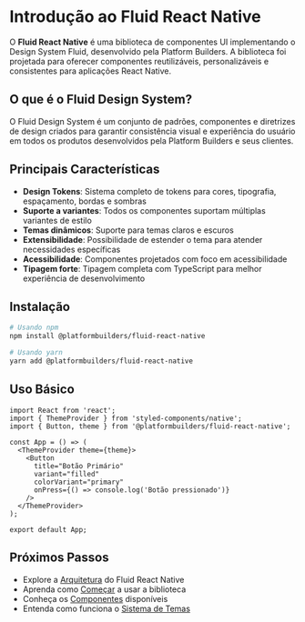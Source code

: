 # Introdução ao Fluid React Native

O **Fluid React Native** é uma biblioteca de componentes UI implementando o Design System Fluid, desenvolvido pela Platform Builders. A biblioteca foi projetada para oferecer componentes reutilizáveis, personalizáveis e consistentes para aplicações React Native.

## O que é o Fluid Design System?

O Fluid Design System é um conjunto de padrões, componentes e diretrizes de design criados para garantir consistência visual e experiência do usuário em todos os produtos desenvolvidos pela Platform Builders e seus clientes.

## Principais Características

- **Design Tokens**: Sistema completo de tokens para cores, tipografia, espaçamento, bordas e sombras
- **Suporte a variantes**: Todos os componentes suportam múltiplas variantes de estilo
- **Temas dinâmicos**: Suporte para temas claros e escuros
- **Extensibilidade**: Possibilidade de estender o tema para atender necessidades específicas
- **Acessibilidade**: Componentes projetados com foco em acessibilidade
- **Tipagem forte**: Tipagem completa com TypeScript para melhor experiência de desenvolvimento

## Instalação

```bash
# Usando npm
npm install @platformbuilders/fluid-react-native

# Usando yarn
yarn add @platformbuilders/fluid-react-native
```

## Uso Básico

```tsx
import React from 'react';
import { ThemeProvider } from 'styled-components/native';
import { Button, theme } from '@platformbuilders/fluid-react-native';

const App = () => (
  <ThemeProvider theme={theme}>
    <Button
      title="Botão Primário"
      variant="filled"
      colorVariant="primary"
      onPress={() => console.log('Botão pressionado')}
    />
  </ThemeProvider>
);

export default App;
```

## Próximos Passos

- Explore a [Arquitetura](/architecture) do Fluid React Native
- Aprenda como [Começar](/getting-started) a usar a biblioteca
- Conheça os [Componentes](/components) disponíveis
- Entenda como funciona o [Sistema de Temas](/theme)
